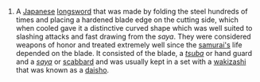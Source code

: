 #A [[Japanese]] [[longsword]] that was made by folding the steel hundreds of times and placing a hardened blade edge on the cutting side, which when cooled gave it a distinctive curved shape which was well suited to slashing attacks and fast drawing from the ''saya''.  They were considered weapons of honor and treated extremely well since the [[samurai|samurai's]] life depended on the blade.  It consisted of the blade, a ''[[tsuba]]'' or hand guard and a ''[[saya]]'' or [[scabbard]] and was usually kept in a set with a [[wakizashi]] that was known as a [[daisho]].